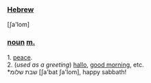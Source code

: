 ===[[Hebrew]]===

[∫a'lom]

===[[noun]] [[masculine|m.]]===

1. [[peace]].<br>
2. (<i>used as a greeting</i>) [[hallo]], [[good morning]], etc.<br>
*שבת שלומ [∫a'bat ∫a'lom], happy sabbath!